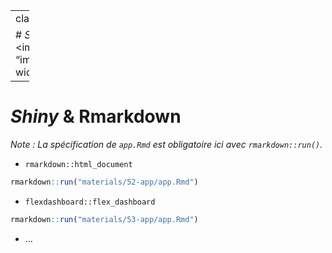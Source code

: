 
---
class: part-slide

# <i class="glow">Shiny</i> & Rmarkdown<br><img src = "images/rmarkdown.png", width = "216px" />

---

# <i class="glow">Shiny</i> & Rmarkdown

_Note : La spécification de `app.Rmd` est obligatoire ici avec `rmarkdown::run()`._

* `rmarkdown::html_document`
    
```r
rmarkdown::run("materials/52-app/app.Rmd")
```

* `flexdashboard::flex_dashboard`
    
```r
rmarkdown::run("materials/53-app/app.Rmd")
```

* ...
